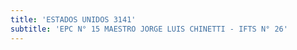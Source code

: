 ```yaml
---
title: 'ESTADOS UNIDOS 3141'
subtitle: 'EPC N° 15 MAESTRO JORGE LUIS CHINETTI - IFTS N° 26'
---
```


#
